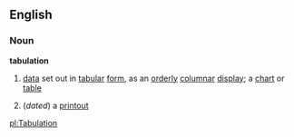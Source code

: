 ==English==
===Noun===
'''tabulation'''
#[[data]] set out in [[tabular]] [[form]], as an [[orderly]] [[columnar]] [[display]]; a [[chart]] or [[table]]
#{{computing}} (''dated'') a [[printout]]

[[pl:Tabulation]]